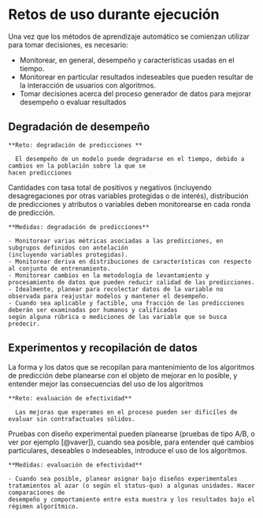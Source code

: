 # Retos de uso durante ejecución

Una vez que los métodos de aprendizaje automático se comienzan utilizar para tomar decisiones, es necesario:

- Monitorear, en general, desempeño y características usadas en el tiempo.
- Monitorear en particular resultados indeseables que pueden resultar de la interacción de usuarios con algoritmos.
- Tomar decisiones acerca del proceso generador de datos para mejorar desempeño o evaluar resultados

## Degradación de desempeño

 
```block2
**Reto: degradación de predicciones **

  El desempeño de un modelo puede degradarse en el tiempo, debido a cambios en la población sobre la que se
hacen predicciones

```

Cantidades con tasa total de positivos y negativos (incluyendo desagregaciones por otras variables protegidas o de interés), 
distribución de predicciones y atributos o variables deben monitorearse en cada ronda de predicción.

```block2
**Medidas: degradación de predicciones**

- Monitorear varias métricas asociadas a las predicciones, en subgrupos definidos con antelación 
(incluyendo variables protegidas).
- Monitorear deriva en distribuciones de características con respecto al conjunto de entrenamiento.
- Monitorear cambios en la metodología de levantamiento y procesamiento de datos que pueden reducir calidad de las predicciones.
- Idealmente, planear para recolectar datos de la variable no observada para reajustar modelos y mantener el desempeño.
- Cuando sea aplicable y factible, una fracción de las predicciones deberán ser examinadas por humanos y calificadas
según alguna rúbrica o mediciones de las variable que se busca predecir.

```


## Experimentos y recopilación de datos

La forma y los datos que se recopilan para mantenimiento de los algoritmos de predicción debe planearse con 
el objeto de mejorar en lo posible, y entender mejor las consecuencias del uso de los algoritmos

```block2
**Reto: evaluación de efectividad**

  Las mejoras que esperamos en el proceso pueden ser dificíles de evaluar sin contrafactuales sólidos.

```


Pruebas con diseño experimental pueden planearse (pruebas de tipo A/B, o ver por ejemplo [@vaver]), cuando sea posible, para entender qué cambios particulares, deseables o indeseables, introduce el uso de los algoritmos.

```block2
**Medidas: evaluación de efectividad**

- Cuando sea posible, planear asignar bajo diseños experimentales tratamientos al azar (o según el status-quo) a algunas unidades. Hacer comparaciones de
desempeño y comportamiento entre esta muestra y los resultados bajo el régimen algorítmico. 

```

